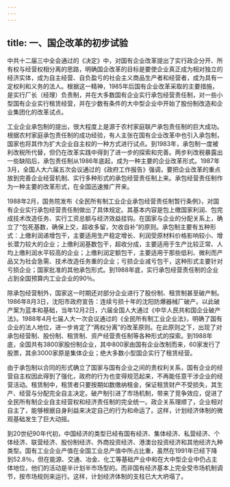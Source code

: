 ```yaml
---
---
---
```

title: 一、国企改革的初步试验
---




中共十二届三中全会通过的《决定》中，对国有企业改革提出了实行政企分开、所有权与经营权相分离的思路，明确国企改革的目标是要使企业真正成为相对独立的经济实体，成为自主经营、自负盈亏的社会主义商品生产者和经营者，成为具有一定权利和义务的法人。根据这一精神，1985年后国有企业改革采取的主要措施，是实行厂长（经理）负责制，并在大多数国有企业实行承包经营责任制，对一些小型国有企业实行租赁经营，并在少数有条件的大中型企业中开始了股份制改造和企业集团化的改革试点。

工业企业承包制的提出，很大程度上是源于农村家庭联产承包责任制的巨大成功。根据农村家庭承包责任制的成功经验，有人主张在国有企业改革中也引入承包制，国家也将其作为扩大企业自主权的一种方式进行试点。到1983年，承包制一度被利改税所代替，但仍在改革实践中得到了进一步的探索和完善。两步利改税暴露出一些缺陷后，承包责任制从1986年底起，成为一种主要的企业改革形式。1987年3月，全国人大六届五次会议通过的《政府工作报告》强调，要把企业改革的重点放到完善企业经营机制、实行多种形式的承包经营责任制上来。承包经营责任制作为一种主要的改革形式，在全国迅速推广开来。

1988年2月，国务院发布《全民所有制工业企业承包经营责任制暂行条例》，对国有企业实行承包经营责任制做出了具体规定。其基本内容是包上缴国家利润、包完成技术改造任务、实行工资总额与经济效益挂钩。在国家与企业的分配关系上，确立了“包死基数，确保上交，超收多留，欠收自补”的原则。承包制主要有五种形式：上缴利润递增包干，主要适用生产稳定增长、利润受原材料价格影响较小、增长潜力较大的企业；上缴利润基数包干，超收分成，主要适用于生产比较正常、人均上缴利润水平较高的企业；上缴利润定额包干，主要适用于那些低利、微利而产品又为社会急需、技术改造任务重的企业；亏损企业减亏包干，这种形式主要针对亏损企业；国家批准的其他承包形式。到1988年底，实行承包经营责任制的企业占到全国预算内工业企业的90％。

除承包经营制外，国家这一时期还对部分企业进行了股份制、租赁制甚至破产制。1986年8月3日，沈阳市政府宣告：连续亏损十年的沈阳防爆器械厂破产。以此破产案为蓝本和基础，当年12月2日，六届全国人大通过《中华人民共和国企业破产法》。1988年4月七届人大一次会议通过的《全民所有制工业企业法》，明确了国有企业的法人地位，进一步肯定了“两权分离”的改革原则。在此原则之下，出现了对承包经营制、股份制、租赁制、资产经营责任制等各种形式的探索。到1988年底，全国共有3800家股份制企业，其中800家由国有企业改制而来，60家发行了股票，其余3000家原是集体企业；绝大多数小型国企实行了租赁经营。

由于承包制以合同的形式确立了国家与国有企业之间的责权利关系，国有企业的经营自主权因此得到了强化，政府的行为也变得规范起来，不再能任意干涉企业的经营活动。租赁制中，租赁者只要按期如数缴纳租金，保证租赁财产不受损失，其生产、经营与分配完全自主决定。破产制引进了市场机制，带来了竞争效应，促进了全民所有制企业自主经营权和经济责任制的完全统一。政企关系理顺了，企业相对自主了，能够根据自身利益来决定自己的行为和命运了。这样，计划经济体制的微观基础发生了巨大动摇。

到20世纪90年代初，中国经济的类型已经有国有经济、集体经济、私营经济、个体经济、联营经济、股份制经济、外商投资经济、港澳台投资经济和其他经济九种类型。国有工业企业产值在全国工业总产值中所占比重，虽然在1991年已经下降到52.8％，但在能源、交通、冶金、化工等基础产业中和在大中型企业中仍占主体地位，他们的活动是半计划半市场型的。而非国有经济基本上完全受市场机制调节，按市场规则来运行。这样，计划经济体制的支柱已大大坍塌了。